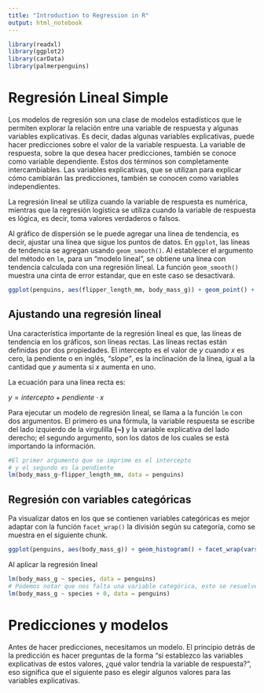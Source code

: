 ```yaml
---
title: "Introduction to Regression in R"
output: html_notebook
---
```


```r
library(readxl)
library(ggplot2)
library(carData)
library(palmerpenguins)
```

# Regresión Lineal Simple
Los modelos de regresión son una clase de modelos estadísticos que le permiten explorar la relación entre una variable de respuesta y algunas variables explicativas. Es decir, dadas algunas variables explicativas, puede hacer predicciones sobre el valor de la variable respuesta. La variable de respuesta, sobre la que desea hacer predicciones, también se conoce como variable dependiente. Estos dos términos son completamente intercambiables. Las variables explicativas, que se utilizan para explicar cómo cambiarán las predicciones, también se conocen como variables independientes.

La regresión lineal se utiliza cuando la variable de respuesta es numérica, mientras que la regresión logística se utiliza cuando la variable de respuesta es lógica, es decir, toma valores verdaderos o falsos.

Al gráfico de dispersión se le puede agregar una línea de tendencia, es decir, ajustar una línea que sigue los puntos de datos. En `ggplot`, las líneas de tendencia se agregan usando `geom_smooth()`. Al establecer el argumento del método en `lm`, para un "modelo lineal", se obtiene una línea con tendencia calculada con una regresión lineal. La función `geom_smooth()` muestra una cinta de error estandar, que en este caso se desactivará.

```r
ggplot(penguins, aes(flipper_length_mm, body_mass_g)) + geom_point() + geom_smooth(method = "lm", se = FALSE) + theme_light()
```

## Ajustando una regresión lineal

Una característica importante de la regresión lineal es que, las líneas de tendencia en los gráficos, son líneas rectas. Las líneas rectas están definidas por dos propiedades. El intercepto es el valor de *y* cuando *x* es cero, la pendiente o en inglés, *"slope"*, es la inclinación de la línea, igual a la cantidad que *y* aumenta si *x* aumenta en uno.

La ecuación para una línea recta es:

$y = intercepto + pendiente \cdot x$

Para ejecutar un modelo de regresión lineal, se llama a la función `lm` con dos argumentos. El primero es una fórmula, la variable respuesta se escribe del lado izquierdo de la virgulilla **(\~)** y la variable explicativa del lado derecho; el segundo argumento, son los datos de los cuales se está importando la información.

```r
#El primer argumento que se imprime es el intercepto
# y el segundo es la pendiente
lm(body_mass_g~flipper_length_mm, data = penguins)
```

## Regresión con variables categóricas

Pa visualizar datos en los que se contienen variables categóricas es mejor adaptar con la función `facet_wrap()` la división según su categoría, como se muestra en el siguiente chunk.

```r
ggplot(penguins, aes(body_mass_g)) + geom_histogram() + facet_wrap(vars(species)) + theme_light()
```

Al aplicar la regresión lineal

```r
lm(body_mass_g ~ species, data = penguins)
# Podemos notar que nos falta una variable categórica, esto se resuelve agregando un 0
lm(body_mass_g ~ species + 0, data = penguins)
```

# Predicciones y modelos

Antes de hacer predicciones, necesitamos un modelo. El principio detrás de la predicción es hacer preguntas de la forma "si establezco las variables explicativas de estos valores, ¿qué valor tendría la variable de respuesta?", eso significa que el siguiente paso es elegir algunos valores para las variables explicativas.